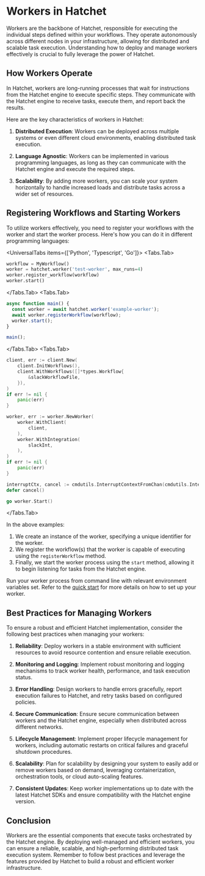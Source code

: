 
# Workers in Hatchet

Workers are the backbone of Hatchet, responsible for executing the individual steps defined within your workflows. They operate autonomously across different nodes in your infrastructure, allowing for distributed and scalable task execution. Understanding how to deploy and manage workers effectively is crucial to fully leverage the power of Hatchet.

## How Workers Operate

In Hatchet, workers are long-running processes that wait for instructions from the Hatchet engine to execute specific steps. They communicate with the Hatchet engine to receive tasks, execute them, and report back the results.

Here are the key characteristics of workers in Hatchet:

1. **Distributed Execution**: Workers can be deployed across multiple systems or even different cloud environments, enabling distributed task execution.

2. **Language Agnostic**: Workers can be implemented in various programming languages, as long as they can communicate with the Hatchet engine and execute the required steps.

3. **Scalability**: By adding more workers, you can scale your system horizontally to handle increased loads and distribute tasks across a wider set of resources.

## Registering Workflows and Starting Workers

To utilize workers effectively, you need to register your workflows with the worker and start the worker process. Here's how you can do it in different programming languages:

<UniversalTabs items={['Python', 'Typescript', 'Go']}>
  <Tabs.Tab>
```python
workflow = MyWorkflow()
worker = hatchet.worker('test-worker', max_runs=4)
worker.register_workflow(workflow)
worker.start()
```
  </Tabs.Tab>
  <Tabs.Tab>
```typescript
async function main() {
  const worker = await hatchet.worker('example-worker');
  await worker.registerWorkflow(workflow);
  worker.start();
}

main();

````
  </Tabs.Tab>
  <Tabs.Tab>
```go
client, err := client.New(
    client.InitWorkflows(),
    client.WithWorkflows([]*types.Workflow{
        &slackWorkflowFile,
    }),
)
if err != nil {
    panic(err)
}

worker, err := worker.NewWorker(
    worker.WithClient(
        client,
    ),
    worker.WithIntegration(
        slackInt,
    ),
)
if err != nil {
    panic(err)
}

interruptCtx, cancel := cmdutils.InterruptContextFromChan(cmdutils.InterruptChan())
defer cancel()

go worker.Start()
````

  </Tabs.Tab>
</UniversalTabs>

In the above examples:

1. We create an instance of the worker, specifying a unique identifier for the worker.
2. We register the workflow(s) that the worker is capable of executing using the `registerWorkflow` method.
3. Finally, we start the worker process using the `start` method, allowing it to begin listening for tasks from the Hatchet engine.

Run your worker process from command line with relevant environment variables set. Refer to the [quick start](https://docs.hatchet.run/home/quickstart/first-workflow) for more details on how to set up your worker.

## Best Practices for Managing Workers

To ensure a robust and efficient Hatchet implementation, consider the following best practices when managing your workers:

1. **Reliability**: Deploy workers in a stable environment with sufficient resources to avoid resource contention and ensure reliable execution.

2. **Monitoring and Logging**: Implement robust monitoring and logging mechanisms to track worker health, performance, and task execution status.

3. **Error Handling**: Design workers to handle errors gracefully, report execution failures to Hatchet, and retry tasks based on configured policies.

4. **Secure Communication**: Ensure secure communication between workers and the Hatchet engine, especially when distributed across different networks.

5. **Lifecycle Management**: Implement proper lifecycle management for workers, including automatic restarts on critical failures and graceful shutdown procedures.

6. **Scalability**: Plan for scalability by designing your system to easily add or remove workers based on demand, leveraging containerization, orchestration tools, or cloud auto-scaling features.

7. **Consistent Updates**: Keep worker implementations up to date with the latest Hatchet SDKs and ensure compatibility with the Hatchet engine version.

## Conclusion

Workers are the essential components that execute tasks orchestrated by the Hatchet engine. By deploying well-managed and efficient workers, you can ensure a reliable, scalable, and high-performing distributed task execution system. Remember to follow best practices and leverage the features provided by Hatchet to build a robust and efficient worker infrastructure.
